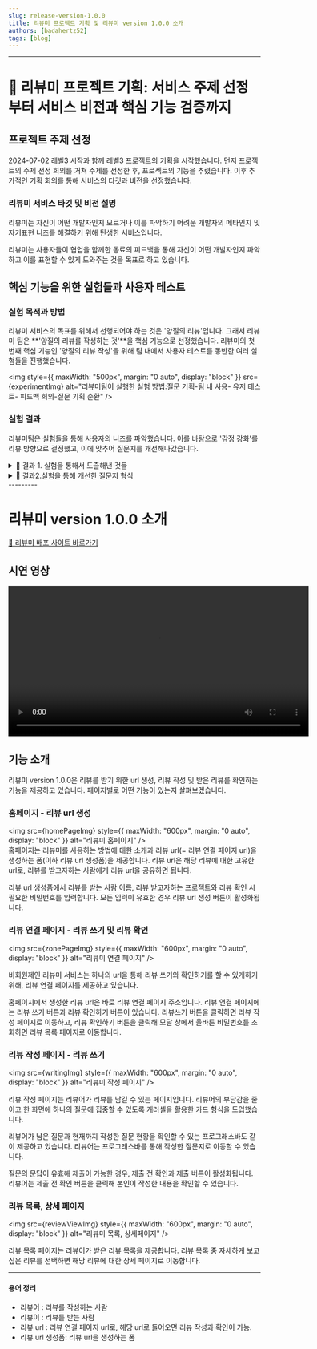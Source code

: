 ```yaml
---
slug: release-version-1.0.0
title: 리뷰미 프로젝트 기획 및 리뷰미 version 1.0.0 소개
authors: [badahertz52]
tags: [blog]
---
```



---

# 🚢 리뷰미 프로젝트 기획: 서비스 주제 선정부터 서비스 비전과 핵심 기능 검증까지

## 프로젝트 주제 선정

2024-07-02 레벨3 시작과 함께 레벨3 프로젝트의 기획을 시작했습니다.
먼저 프로젝트의 주제 선정 회의를 거쳐 주제를 선정한 후, 프로젝트의 기능을 추렸습니다.
이후 추가적인 기획 회의를 통해 서비스의 타깃과 비전을 선정했습니다.

### 리뷰미 서비스 타깃 및 비전 설명

리뷰미는 자신이 어떤 개발자인지 모르거나 이를 파악하기 어려운 개발자의 메타인지 및 자기표현 니즈를 해결하기 위해 탄생한 서비스입니다.

리뷰미는 사용자들이 협업을 함께한 동료의 피드백을 통해 자신이 어떤 개발자인지 파악하고 이를 표현할 수 있게 도와주는 것을 목표로 하고 있습니다.

## 핵심 기능을 위한 실험들과 사용자 테스트

### 실험 목적과 방법

리뷰미 서비스의 목표를 위해서 선행되어야 하는 것은 '양질의 리뷰'입니다. 그래서 리뷰미 팀은 **'양질의 리뷰를 작성하는 것'**을 핵심 기능으로 선정했습니다.
리뷰미의 첫 번째 핵심 기능인 '양질의 리뷰 작성'을 위해 팀 내에서 사용자 테스트를 동반한 여러 실험들을 진행했습니다.

<img
  style={{ maxWidth: "500px", margin: "0 auto", display: "block" }}
  src={experimentImg}
  alt="리뷰미팀이 실행한 실험 방법:질문 기획-팀 내 사용- 유저 테스트- 피드백 회의-질문 기획 순환"
/>

### 실험 결과

리뷰미팀은 실험들을 통해 사용자의 니즈를 파악했습니다. 이를 바탕으로 '감정 강화'를 리뷰 방향으로 결정했고, 이에 맞추어 질문지를 개선해나갔습니다.

<details>
  <summary>🔖 결과 1. 실험을 통해서 도출해낸 것들</summary>
  <div markdown="1">
<ol>
  <li>
    서비스의 1차 사용자 타깃인 우테코 크루들은 날카로운 리뷰보다는 긍정적이며
    부드러운 리뷰 작성을 선호한다.
  </li>
  <li>
    사용자들은 날카로운 피드백이더라도, 자신에 대한 리뷰어(=리뷰를 작성하는
    사람)의 관심이 느껴지면 이를 긍정적으로 받아들인다.
  </li>
  <li>
    사용자들은 리뷰가 정성스럽게 느껴질 때, 메타인지뿐만 아니라 팀워크가
    단단해지는 경험을 한다.
  </li>
  <li>
    리뷰어는 리뷰 작성 시, 리뷰이(= 리뷰를 받는 사람) 과의 기억을 떠올리는 것에
    어려움을 느낀다.
  </li>
  <li>
    리뷰어의 기억 회고 측면에서 서술형은 단점을 가지며, 이를 보안하기 위해 꼬리
    질문과 객관식 질문이 필요하다.
  </li>
  <li>
    선택된 강점 문항이 리뷰이의 강점으로 특정 지어지기 위해서 또는 강점으로써의 신뢰도를 얻기 위해서 선택할 수 있는 강점의 개수를 제한해야 한다.
  </li>
  <li>
    더 많은 리뷰를 작성하고자 하는 니즈를 위해, 추가 리뷰 작성란이 있어야 한다.
  </li>
  <li>
    리뷰어의 리뷰 작성 부담을 줄여주기 위해, 질문 개수는 5개 이하여야 한다.
  </li>
  <li>
    질문 목록을 한 번에 보여주는 것은 리뷰어의 부담감을 높이며 집중력을
    떨어뜨린다.
  </li>
</ol>

  </div>
</details>

<details>
  <summary>🔖 결과2.실험을 통해 개선한 질문지 형식</summary>
  <div markdown="2">
    <ol>
      <li>강점 강화라는 리뷰 방향에 맞추어서 질문지는 '~해요'체를 사용한다.</li>
      <li>
        리뷰미 서비스는 리뷰어와 리뷰이를 이어주는 제3자 역할(=대신 리뷰를
        전해주는 역할)을 한다.
      </li>
      <li>
        첫 질문은 리뷰어의 기억 회고를 도울 수 있는 질문으로 시작하며, 그다음
        질문은 이에 대한 심층적인 리뷰를 할 수 있는 꼬리 질문으로 나아간다.
      </li>
      <li>
        리뷰어의 기억 회고 및 리뷰이의 강점을 선택하는 데 도움을 주기 위해
        객관식을 활용한다.
      </li>
      <li>
        리뷰어가 선택한 리뷰이의 강점에 뒷받침이 되어줄 서술형 문답을 추가한다.
      </li>
      <li>
        단점에 대한 피드백은 단점에서 끝내지 않고, 리뷰어가 리뷰이의 단점을 개선
        방법을 제시해 리뷰이의 '성장'을 함께 고민할 수 있도록 한다.
      </li>
      <li>
        추가적인 리뷰나 응원 등의 전하고 싶은 말이 있는 리뷰어를 위한, 서술형
        문답을 추가한다. 단, 해당 문답은 선택형으로 리뷰어에게 선택권을 준다.
      </li>
      <li>
        리뷰어의 리뷰 작성에 대한 부담감을 줄이고자 한 화면에 하나의 질문만
        나오는 캐러셀을 이용한 카드 형식을 사용한다.
      </li>
      <li>
        리뷰 제출 전, 리뷰어가 자신이 작성한 리뷰를 확인할 수 있는 기능(ex
        모달)을 제공한다.
      </li>
    </ol>
  </div>
</details>
---------

# 리뷰미 version 1.0.0 소개

[🌟 리뷰미 배포 사이트 바로가기](https://review-me.page/)

## 시연 영상

<video width="600px" controls>
  <source
    src={version1Video}
    type="video/mp4"
    alt="리뷰미 version 1.0.0 시연 영상"
  />
</video>

## 기능 소개

리뷰미 version 1.0.0은 리뷰를 받기 위한 url 생성, 리뷰 작성 및 받은 리뷰를 확인하는 기능을 제공하고 있습니다. 페이지별로 어떤 기능이 있는지 살펴보겠습니다.

### 홈페이지 - 리뷰 url 생성

<img
  src={homePageImg}
  style={{ maxWidth: "600px", margin: "0 auto", display: "block" }}
  alt="리뷰미 홈페이지"
/>
<br />
홈페이지는 리뷰미를 사용하는 방법에 대한 소개과 리뷰 url(= 리뷰 연결 페이지
url)을 생성하는 폼(이하 리뷰 url 생성폼)을 제공합니다. 리뷰 url은 해당 리뷰에
대한 고유한 url로, 리뷰를 받고자하는 사람에게 리뷰 url을 공유하면 됩니다.

리뷰 url 생성폼에서 리뷰를 받는 사람 이름, 리뷰 받고자하는 프로젝트와 리뷰 확인 시 필요한 비밀번호를 입력합니다. 모든 입력이 유효한 경우 리뷰 url 생성 버튼이 활성화됩니다.

### 리뷰 연결 페이지 - 리뷰 쓰기 및 리뷰 확인

<img
  src={zonePageImg}
  style={{ maxWidth: "600px", margin: "0 auto", display: "block" }}
  alt="리뷰미 연결 페이지"
/>
<br />

비회원제인 리뷰미 서비스는 하나의 url을 통해 리뷰 쓰기와 확인하기를 할 수 있게하기위해, 리뷰 연결 페이지를 제공하고 있습니다.

홈페이지에서 생성한 리뷰 url은 바로 리뷰 연결 페이지 주소입니다.
리뷰 연결 페이지에는 리뷰 쓰기 버튼과 리뷰 확인하기 버튼이 있습니다. 리뷰쓰기 버튼을 클릭하면 리뷰 작성 페이지로 이동하고, 리뷰 확인하기 버튼을 클릭해 모달 창에서 올바른 비밀번호를 조회하면 리뷰 목록 페이지로 이동합니다.

### 리뷰 작성 페이지 - 리뷰 쓰기

<img
  src={writingImg}
  style={{ maxWidth: "600px", margin: "0 auto", display: "block" }}
  alt="리뷰미 작성 페이지"
/>
<br />

리뷰 작성 페이지는 리뷰어가 리뷰를 남길 수 있는 페이지입니다. 리뷰어의 부담감을 줄이고 한 화면에 하나의 질문에 집중할 수 있도록 캐러셀을 활용한 카드 형식을 도입했습니다.

리뷰어가 남은 질문과 현재까지 작성한 질문 현황을 확인할 수 있는 프로그래스바도 같이 제공하고 있습니다. 리뷰어는 프로그래스바를 통해 작성한 질문지로 이동할 수 있습니다.

질문의 문답이 유효해 제출이 가능한 경우, 제출 전 확인과 제출 버튼이 활성화됩니다. 리뷰어는 제출 전 확인 버튼을 클릭해 본인이 작성한 내용을 확인할 수 있습니다.

### 리뷰 목록, 상세 페이지

<img
  src={reviewViewImg}
  style={{ maxWidth: "600px", margin: "0 auto", display: "block" }}
  alt="리뷰미 목록, 상세페이지"
/>
<br />

리뷰 목록 페이지는 리뷰이가 받은 리뷰 목록을 제공합니다. 리뷰 목록 중 자세하게 보고 싶은 리뷰를 선택하면 해당 리뷰에 대한 상세 페이지로 이동합니다.

---

#### 용어 정리

- 리뷰어 : 리뷰를 작성하는 사람
- 리뷰이 : 리뷰를 받는 사람
- 리뷰 url : 리뷰 연결 페이지 url로, 해당 url로 들어오면 리뷰 작성과 확인이 가능.
- 리뷰 url 생성폼: 리뷰 url을 생성하는 폼
